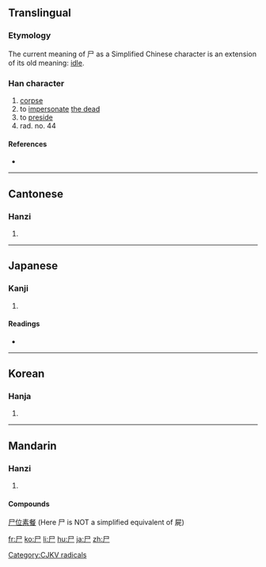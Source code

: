 {{see|屍}}
==Translingual==

===Etymology===
The current meaning of 尸 as a Simplified Chinese character is an extension of its old meaning: [[idle]].

{{Han stroke|[[Image:尸-order.gif]]}}

===Han character===
{{Han char|rn=44|rad=尸|as=00|sn=3|four=7720<sub>7</sub>|canj=尸 (S)}}

# [[corpse]]
# to [[impersonate]] [[the dead]]
# to [[preside]]
# rad. no. 44

====References====
* {{Han ref|kx=0299.260|dkj=07630|dj=0595.070|hdz=20963.140|uh=5C38|ud=23608|bh=A472|bd=42098}}

[[Category:CJKV radicals]]

----

==Cantonese==

===Hanzi===
{{yue-hanzi|jyut=[[si1]]|y=}}

# {{defn|Cantonese}}

----

==Japanese==

===Kanji===
{{ja-kanji|grade=9|rs=尸00}}

# {{defn|Japanese}}

====Readings====
* {{ja-readings|on=[[し]] (shi)|kun=[[しかばね]] (shikabane), [[かたしろ]] (katashiro)}}

----

==Korean==

===Hanja===
{{ko-hanja|hangeul=[[시]]|rv=si|mr=si}}

# {{defn|Korean}}

----

==Mandarin==

===Hanzi===
{{cmn-hanzi|tra=屍|pin=[[shī]] ([[shi1]])|wg=shih<sup>1</sup>}}

# {{defn|Mandarin}}

====Compounds====
[[尸位素餐]] (Here 尸 is NOT a simplified equivalent of 屍)

[[fr:尸]]
[[ko:尸]]
[[li:尸]]
[[hu:尸]]
[[ja:尸]]
[[zh:尸]]